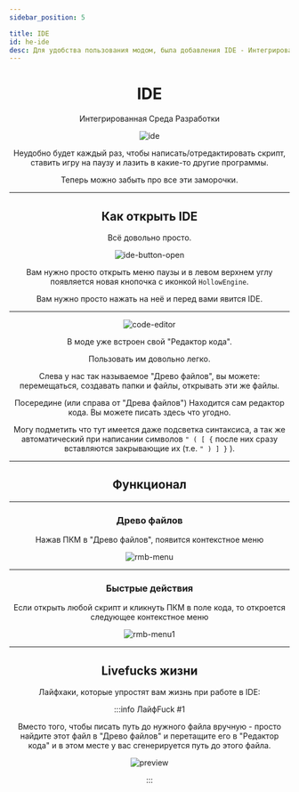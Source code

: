```yaml
---
sidebar_position: 5

title: IDE
id: he-ide
desc: Для удобства пользования модом, была добавления IDE - Интегрированная Среда Разработки
---
```



<div align="center">

# IDE

Интегрированная Среда Разработки

<div className="show" id="mask">

![ide](@site/static/img/doc/titles/IDE0.png "Холоу рисует строки кода")

</div>

Неудобно будет каждый раз, чтобы написать/отредактировать скрипт, ставить игру на паузу и лазить в какие-то другие программы.

Теперь можно забыть про все эти заморочки.

---

## Как открыть IDE

Всё довольно просто.

![ide-button-open](@site/static/img/doc/menus/ide-button-open.png)

Вам нужно просто открыть меню паузы и в левом верхнем углу появляется новая кнопочка с иконкой `HollowEngine`.

Вам нужно просто нажать на неё и перед вами явится IDE.

---

![code-editor](@site/static/img/doc/menus/code_editor.png)

В моде уже встроен свой "Редактор кода".

Пользовать им довольно легко.

Слева у нас так называемое "Древо файлов", вы можете: перемещаться, создавать папки и файлы, открывать эти же файлы.

Посередине (или справа от "Древа файлов") Находится сам редактор кода. Вы можете писать здесь что угодно.

Могу подметить что тут имеется даже подсветка синтаксиса, а так же автоматический при написании символов `" ( [ {` после них сразу вставляются закрывающие их (т.е. `" ) ] }` ).

---

## Функционал

---

### Древо файлов

Нажав ПКМ в "Древо файлов", появится контекстное меню

![rmb-menu](@site/static/img/doc/ide/rmb-menu.png)

---

### Быстрые действия

Если открыть любой скрипт и кликнуть ПКМ в поле кода, то откроется следующее контекстное меню

![rmb-menu1](@site/static/img/doc/ide/rmb-menu1.png)

---

## Livefucks жизни

Лайфхаки, которые упростят вам жизнь при работе в IDE:

:::info ЛайфFuck #1

Вместо того, чтобы писать путь до нужного файла вручную - просто найдите этот файл в "Древо файлов" и перетащите его в "Редактор кода"
и в этом месте у вас сгенерируется путь до этого файла.

![preview](@site/static/img/doc/ide/livefuck0.gif)

<!-- Спасибо Bytolme (@blago) -->

:::

</div>